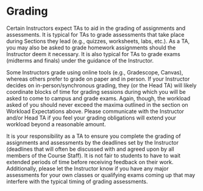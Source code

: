 # Grading {#Grading}

Certain Instructors expect TAs to aid in the grading of assignments and assessments. It is typical for TAs to grade assessments that take place during Sections they lead (e.g., quizzes, worksheets, labs, etc.). As a TA, you may also be asked to grade homework assignments should the Instructor deem it necessary. It is also typical for TAs to grade exams (midterms and finals) under the guidance of the Instructor. 

Some Instructors grade using online tools (e.g.,  Gradescope, Canvas), whereas others prefer to grade on paper and in person. If your Instructor decides on in-person/synchronous grading, they (or the Head TA) will likely coordinate blocks of time for grading sessions during which you will be asked to come to campus and grade exams. Again, though, the workload asked of you should never exceed the maxima outlined in the section on Workload Expectations above. Please communicate with the Instructor and/or Head TA if you feel your grading obligations will extend your workload beyond a reasonable amount.

It is your responsibility as a TA to ensure you complete the grading of assignments and assessments by the deadlines set by the Instructor (deadlines that will often be discussed with and agreed upon by all members of the Course Staff). It is not fair to students to have to wait extended periods of time before receiving feedback on their work. Additionally, please let the Instructor know if you have any major assessments for your own classes or qualifying exams coming up that may interfere with the typical timing of grading assessments. 